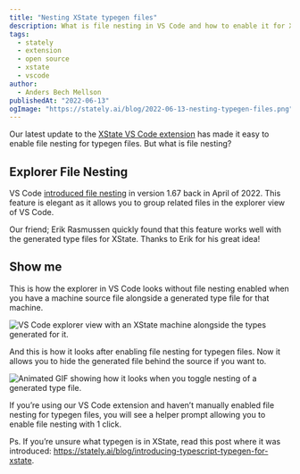 ```yaml
---
title: "Nesting XState typegen files"
description: What is file nesting in VS Code and how to enable it for XState's generated type files.
tags:
  - stately
  - extension
  - open source
  - xstate
  - vscode
author:
  - Anders Bech Mellson
publishedAt: "2022-06-13"
ogImage: "https://stately.ai/blog/2022-06-13-nesting-typegen-files.png"
---
```


Our latest update to the [XState VS Code extension](https://marketplace.visualstudio.com/items?itemName=statelyai.stately-vscode) has made it easy to enable file nesting for typegen files. But what is file nesting?

## Explorer File Nesting

VS Code [introduced file nesting](https://code.visualstudio.com/updates/v1_67#_explorer-file-nesting) in version 1.67 back in April of 2022. This feature is elegant as it allows you to group related files in the explorer view of VS Code.

Our friend; Erik Rasmussen quickly found that this feature works well with the generated type files for XState. Thanks to Erik for his great idea!

<Tweet id="1522611081528573956" />

## Show me

This is how the explorer in VS Code looks without file nesting enabled when you have a machine source file alongside a generated type file for that machine.

![VS Code explorer view with an XState machine alongside the types generated for it.](./images/without-typegen.png)

And this is how it looks after enabling file nesting for typegen files. Now it allows you to hide the generated file behind the source if you want to.

![Animated GIF showing how it looks when you toggle nesting of a generated type file.](./images/with-typegen.gif)

If you’re using our VS Code extension and haven’t manually enabled file nesting for typegen files, you will see a helper prompt allowing you to enable file nesting with 1 click.

Ps. If you’re unsure what typegen is in XState, read this post where it was introduced: https://stately.ai/blog/introducing-typescript-typegen-for-xstate.
